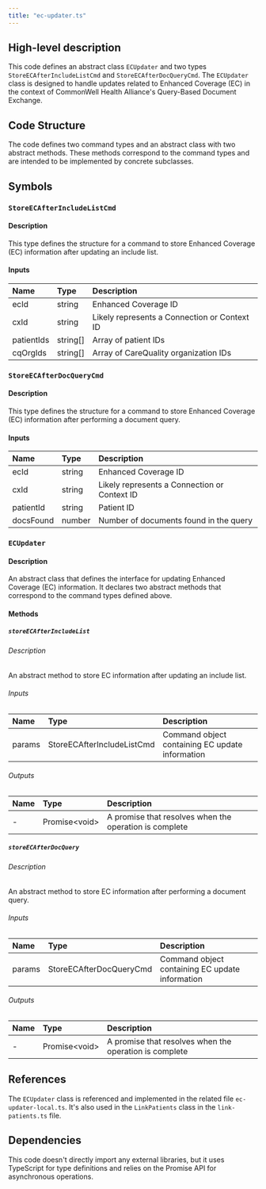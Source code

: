 ```yaml
---
title: "ec-updater.ts"
---
```


## High-level description
This code defines an abstract class `ECUpdater` and two types `StoreECAfterIncludeListCmd` and `StoreECAfterDocQueryCmd`. The `ECUpdater` class is designed to handle updates related to Enhanced Coverage (EC) in the context of CommonWell Health Alliance's Query-Based Document Exchange.

## Code Structure
The code defines two command types and an abstract class with two abstract methods. These methods correspond to the command types and are intended to be implemented by concrete subclasses.

## Symbols

### `StoreECAfterIncludeListCmd`
#### Description
This type defines the structure for a command to store Enhanced Coverage (EC) information after updating an include list.

#### Inputs
| Name | Type | Description |
|:-----|:-----|:------------|
| ecId | string | Enhanced Coverage ID |
| cxId | string | Likely represents a Connection or Context ID |
| patientIds | string[] | Array of patient IDs |
| cqOrgIds | string[] | Array of CareQuality organization IDs |

### `StoreECAfterDocQueryCmd`
#### Description
This type defines the structure for a command to store Enhanced Coverage (EC) information after performing a document query.

#### Inputs
| Name | Type | Description |
|:-----|:-----|:------------|
| ecId | string | Enhanced Coverage ID |
| cxId | string | Likely represents a Connection or Context ID |
| patientId | string | Patient ID |
| docsFound | number | Number of documents found in the query |

### `ECUpdater`
#### Description
An abstract class that defines the interface for updating Enhanced Coverage (EC) information. It declares two abstract methods that correspond to the command types defined above.

#### Methods

##### `storeECAfterIncludeList`
###### Description
An abstract method to store EC information after updating an include list.

###### Inputs
| Name | Type | Description |
|:-----|:-----|:------------|
| params | StoreECAfterIncludeListCmd | Command object containing EC update information |

###### Outputs
| Name | Type | Description |
|:-----|:-----|:------------|
| - | Promise&lt;void&gt; | A promise that resolves when the operation is complete |

##### `storeECAfterDocQuery`
###### Description
An abstract method to store EC information after performing a document query.

###### Inputs
| Name | Type | Description |
|:-----|:-----|:------------|
| params | StoreECAfterDocQueryCmd | Command object containing EC update information |

###### Outputs
| Name | Type | Description |
|:-----|:-----|:------------|
| - | Promise&lt;void&gt; | A promise that resolves when the operation is complete |

## References
The `ECUpdater` class is referenced and implemented in the related file `ec-updater-local.ts`. It's also used in the `LinkPatients` class in the `link-patients.ts` file.

## Dependencies
This code doesn't directly import any external libraries, but it uses TypeScript for type definitions and relies on the Promise API for asynchronous operations.